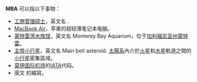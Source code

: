 '''MBA''' 可以指以下事物：
*[[工商管理硕士|工商管理硕士]]，英文名 {{lang|en|Master of Business Administration}}.
*[[MacBook_Air|MacBook Air]]，苹果的超轻薄笔记本电脑。
*[[蒙特雷湾水族馆|蒙特雷湾水族馆]]，英文名 Monterey Bay Aquarium，位于[[加利福尼亚州|加利福尼亚州]][[蒙特雷|蒙特雷]]。
*[[主带小行星|主带小行星]]，英文名 Main belt asteroid. [[太陽系|太陽系]]內介於[[火星|火星]]和[[木星|木星]]軌道之間的[[小行星|小行星]]密集區域。
*[[莫伊国际机场|莫伊国际机场]]的[[IATA|IATA]]代码。
* 英文 {{lang|en|Married But Available}} 的縮寫。

{{disambig|Cat=三字拉丁字母缩写消歧义}}